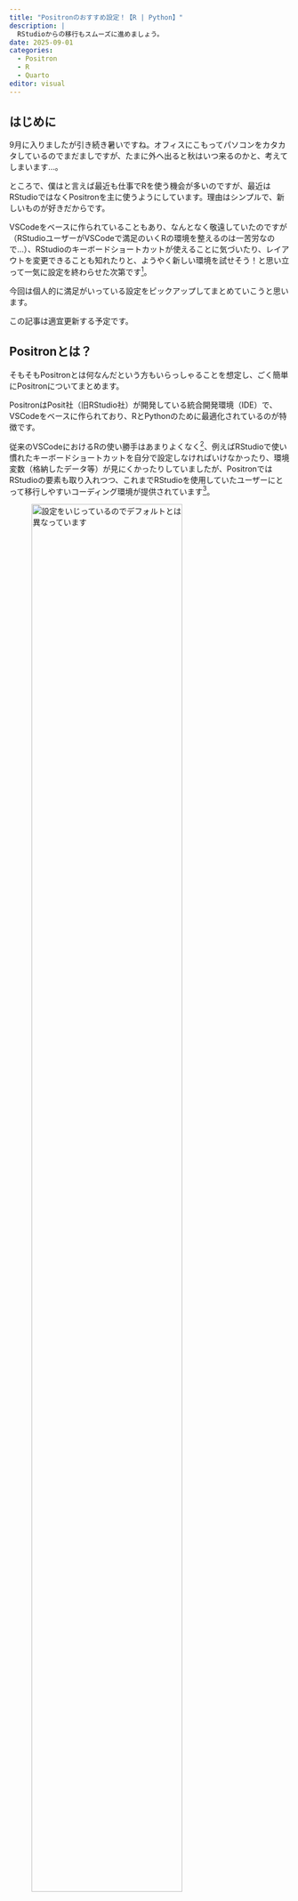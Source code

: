 ```yaml
---
title: "Positronのおすすめ設定！【R | Python】"
description: |
  RStudioからの移行もスムーズに進めましょう。
date: 2025-09-01
categories:
  - Positron
  - R
  - Quarto
editor: visual
---
```


## はじめに

9月に入りましたが引き続き暑いですね。オフィスにこもってパソコンをカタカタしているのでまだましですが、たまに外へ出ると秋はいつ来るのかと、考えてしまいます…。

ところで、僕はと言えば最近も仕事でRを使う機会が多いのですが、最近はRStudioではなくPositronを主に使うようにしています。理由はシンプルで、新しいものが好きだからです。

VSCodeをベースに作られていることもあり、なんとなく敬遠していたのですが（RStudioユーザーがVSCodeで満足のいくRの環境を整えるのは一苦労なので…）、RStudioのキーボードショートカットが使えることに気づいたり、レイアウトを変更できることも知れたりと、ようやく新しい環境を試せそう！と思い立って一気に設定を終わらせた次第です[^1]。

[^1]: 新しいものが好きな割に敬遠していたのかというご指摘はごもっともですが、ご容赦ください。

今回は個人的に満足がいっている設定をピックアップしてまとめていこうと思います。

この記事は適宜更新する予定です。

## Positronとは？

そもそもPositronとは何なんだという方もいらっしゃることを想定し、ごく簡単にPositronについてまとめます。

PositronはPosit社（旧RStudio社）が開発している統合開発環境（IDE）で、VSCodeをベースに作られており、RとPythonのために最適化されているのが特徴です。

従来のVSCodeにおけるRの使い勝手はあまりよくなく[^2]、例えばRStudioで使い慣れたキーボードショートカットを自分で設定しなければいけなかったり、環境変数（格納したデータ等）が見にくかったりしていましたが、PositronではRStudioの要素も取り入れつつ、これまでRStudioを使用していたユーザーにとって移行しやすいコーディング環境が提供されています[^3]。

[^2]: これは個人的な意見で、念入りに環境を整えればよいのだと思います。

[^3]: とはいえ今でも使いやすいのはRStudioだと思っています。今後より便利になるという期待も込めて、Positronを使っている面が大きいです。

![設定をいじっているのでデフォルトとは異なっています](image/positron.png){fig-align="center" width="80%"}

Positronの画面はこんな感じで、右上の「R 4.5.1」の部分からPythonへの切り替えも可能です。

デフォルトでは下にコンソール、右上に変数とデフォルトのRStudioと同じ構成になっているのですが、このあたりの設定についてもこれから書いていきます。

インストールについては書きませんが、以下からダウンロードできます。

[Download Positron](https://positron.posit.co/download.html)

Windowsの方であれば一番上のをダウンロードすればよいと思います。

## キーボードショートカットの設定

### RStudioからの移行

まずRStudioからの移行を検討する場合、やはりキーボードショートカットは引き続き使えた方が良いですよね。

画面左下歯車マークから「設定」を開きます。すると設定画面が出てきますので、上部に出てきた「設定の検索」窓に「workbench.keybindings.rstudioKeybindings」と入力します（ぜひコピペしてくださいね）。

すると設定が1つヒットし、チェックボックスにはチェックが入っていない状況かと思います。

そこにチェックを入れ、確認出来たら上部の×印から設定を閉じます。再起動が必要ですので、一度Positronを閉じてから再度開いてください。これで基本的なRStudioのキーボードショートカットが使えるようになります。

![この項目にチェックを入れてください](image/rstudio_key_binding.png){fig-align="center"}

### 地味にイヤな設定の解消

続いて、地味に困ったのがQuarto Markdownにおけるチャンク挿入についてです。

RStudio上ではチャンク（\`\`\`{r}で始まるコードブロック）を挿入する際に`Ctrl` + `Shift` + `I`でチャンクを挿入できるわけなのですが、これはカーソルを置いている位置から始まります。カーソルを置いているその行に\`\`\`{r}が挿入されるということです。

しかしPositronでは、その行を空行にしたうえで、1行下に挿入される設定になっています。問題なければ放置でよいのですが、僕は気になってしまったので、修正することにしました。

先ほどと同様画面左下歯車マークから「キーボードショートカット」（キーボードを使う場合`Shift` + `Alt` + `K`）を開きます。

するとキーボードショートカットに関する設定がずらーっと出てきますが、出てきた画面右上の「キーボードショートカットを開く（JSON）」というアイコンをクリックして開きます。

![赤で示した部分です](image/keyboard_shortcut.png){fig-align="center" width="80%"}

すると`// 既定値を上書きするには、このファイル内にキー バインドを挿入します`という文言とともに`[ ]`があると思います。

初期段階では何も記載されていないと思いますが、この中に以下を記述します（`[ ]`は一応表示しています）。

``` json
[
  {
    "key": "ctrl+alt+i",
    "command": "editor.action.insertSnippet",
    "when": "editorTextFocus && editorLangId == 'quarto'",
    "args": {
      "snippet": "```{r}\n$0\n```\n"
    }
  }
]
```

これでデフォルトの設定が上書きされ、1行の空白を生まずに済みます。

## レイアウトの設定

これは個人の好みが大きく、僕がマイナーであることもわかっているので共感いただけないかもしれませんが、僕はコードとコンソールは縦に並べたいタイプの人間です。

特にPositronではRStudioと違って、R MarkdownやQuartoを使っている際にチャンクの下に結果が表示されませんので、コンソールを見えるようにしておくことが重要です。縦に並べてしまうと表示できるスペースが狭く、見にくいため左右並べる設定にします。

また、左右に並べる以外の設定も選択肢がありますので、いろいろ試してみて気に入ったものにしてみてください。

まず、左下の歯車から「コマンドパレット」、あるいは`Ctrl` + `Shift` + `P`を入力します。

表示された画面上部の検索窓に「customize layout」と入力します。すると1件ドンピシャでヒットすると思いますので、それをクリックします。

![](image/layout.png){fig-align="center" width="80%"}

いろいろな選択肢が出てきますが、デフォルトでは1番上の「Stacked Layout」です。

僕はコンソールを右に持っていきたいという考えから、2番目の「Side-By-Side Layout」を選択しています。同じ手順で元に戻せますので、いろいろ選択してみてください。

ちなみにSide-By-Sideを選択しただけだと、VARIABLESは右側に配置されています。これを僕はスクリプト画面の下に持ってきているのですが、その方法はドラッグするという原始的な方法です。

![](image/replace_variables.gif){fig-align="center" width="100%"}

## Project Manager

皆さんはR Projectを使用しているでしょうか。再現可能な研究のための1つのツールにR Projectがあります。ここではそれそのものについて詳しくは書きませんが[^4]、PositronにはR Projectと同様のシステムがありません。

[^4]: R Projectについては[こちら](../240515_rproj/index.qmd)をご覧ください。

そこでPositron（VSCodeもですが）では、拡張機能を使用してプロジェクト管理を行います。

ざっくりR Projectは`.Rproj`ファイルを作成し、そのファイルが認識されることでそこをワーキングディレクトリとして設定し、`here::here()`をはじめとした相対パスを使用できるようになり、効率的なプロジェクト管理が可能になります。

前述のようにPositronでは`.Rproj`ファイルは作成できず、代わりにワークスペースを設定することでプロジェクト管理を行います。

このワークスペースとは一体何かと言えば「Positron内でワーキングディレクトリとなるフォルダを開く」ことに他ならないのですが、つまるところ`.Rproj`をダブルクリックしてそのフォルダをRStudioで開くのと同様に、そのフォルダをIDE上で「開く」ことが重要なのです。

ではどうやってそのフォルダを開けばよいのか。それを解決してくれるのが「Project Manager」という拡張機能です。

Positronの左にあるサイドバーから拡張機能のアイコンを開き、検索窓から「alefragnani.project-manager」と検索してください[^5]。

[^5]: おそらく「project manager」でも一番上に出ます。

![これです](image/project_manager.png){fig-align="center" width="80%"}

これをインストールすると、サイドバーにアイコンが表示されることと思います。

画面左上の「ファイル」から「フォルダを開く」へと進み、何かプロジェクトを開いてみてください（なければ適当にフォルダを作ってみてください）。

開けたら、Project Managerのアイコンをクリックし、拡張機能の画面を開きます。すると上部に下のような表示があると思います。

![](image/save_project.png){fig-align="center" width="60%"}

そしてアイコンの一番左にあるフロッピーディスク💾をクリックすると、今開いているフォルダがワークスペースとして保存され、下に表示されると思います。つまりエクスプローラーにおけるクイックアクセスへのピン留めと同じ要領で、次回以降表示されるプロジェクトを選択すればそのフォルダを開けるようになるというわけです。

`.Rproj`のようなファイルこそないものの、ワークスペースを開いていれば`here::here()`をはじめとしたプロジェクト管理のためのツールは同様に使用可能です。

ぜひプロジェクトはここから保存してみてください。

::: callout-note
## 参考

[The Rproj File - Positron](https://positron.posit.co/migrate-rstudio-rproj.html#launch-from-the-project-manager-extension)
:::

## おわりに

3つの点からPositronの設定について書いてきました。

Positronは今後も発展を続けていくはずですし、さらに便利になることは間違いないと思います。

個人的にはもうRStudioには戻れない、というところまでいってほしいと思っています（笑）

今後もアップデートがあれば更新しますので、よろしくお願いいたします。
